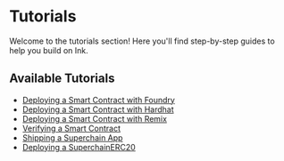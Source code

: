 # Tutorials

Welcome to the tutorials section! Here you'll find step-by-step guides to help you build on Ink.

## Available Tutorials

* [Deploying a Smart Contract with Foundry](/build/tutorials/deploying-a-smart-contract/foundry)
* [Deploying a Smart Contract with Hardhat](/build/tutorials/deploying-a-smart-contract/hardhat)
* [Deploying a Smart Contract with Remix](/build/tutorials/deploying-a-smart-contract/remix)
* [Verifying a Smart Contract](/build/tutorials/verify-smart-contract)
* [Shipping a Superchain App](/build/tutorials/shipping-on-the-superchain)
* [Deploying a SuperchainERC20](/build/tutorials/deploying-a-superchainerc20)
